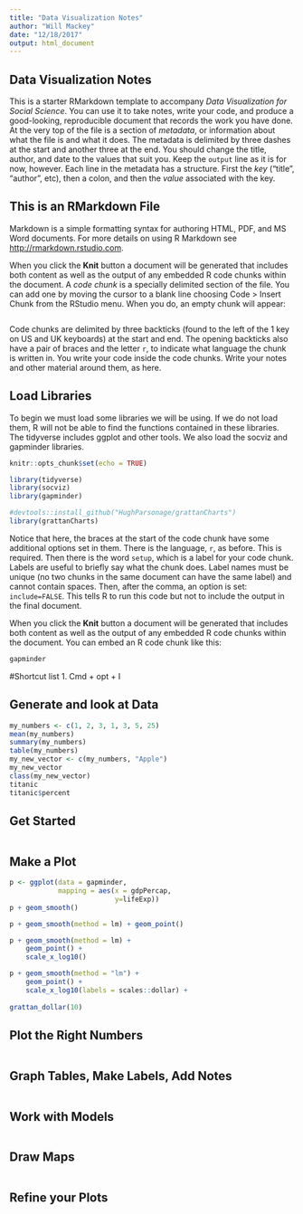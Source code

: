 ```yaml
---
title: "Data Visualization Notes"
author: "Will Mackey"
date: "12/18/2017"
output: html_document
---
```


## Data Visualization Notes

This is a starter RMarkdown template to accompany *Data Visualization for Social Science*. You can use it to take notes, write your code, and produce a good-looking, reproducible document that records the work you have done. At the very top of the file is a section of *metadata*, or information about what the file is and what it does. The metadata is delimited by three dashes at the start and another three at the end. You should change the title, author, and date to the values that suit you. Keep the `output` line as it is for now, however. Each line in the metadata has a structure. First the *key* ("title", "author", etc), then a colon, and then the *value* associated with the key.  

## This is an RMarkdown File

Markdown is a simple formatting syntax for authoring HTML, PDF, and MS Word documents. For more details on using R Markdown see <http://rmarkdown.rstudio.com>.

When you click the **Knit** button a document will be generated that includes both content as well as the output of any embedded R code chunks within the document. A *code chunk* is a specially delimited section of the file. You can add one by moving the cursor to a blank line choosing Code > Insert Chunk from the RStudio menu. When you do, an empty chunk will appear:

```r

```

Code chunks are delimited by three backticks (found to the left of the 1 key on US and UK keyboards) at the start and end. The opening backticks also have a pair of braces and the letter `r`, to indicate what language the chunk is written in. You write your code inside the code chunks. Write your notes and other material around them, as here. 

## Load Libraries

To begin we must load some libraries we will be using. If we do not load them, R will not be able to find the functions contained in these libraries. The tidyverse includes ggplot and other tools. We also load the socviz and gapminder libraries.

```r
knitr::opts_chunk$set(echo = TRUE)

library(tidyverse)
library(socviz)
library(gapminder)

#devtools::install_github("HughParsonage/grattanCharts")
library(grattanCharts)

```

Notice that here, the braces at the start of the code chunk have some additional options set in them. There is the language, `r`, as before. This is required. Then there is the word `setup`, which is a label for your code chunk. Labels are useful to briefly say what the chunk does. Label names must be unique (no two chunks in the same document can have the same label) and cannot contain spaces. Then, after the comma, an option is set: `include=FALSE`. This tells R to run this code but not to include the output in the final document. 


When you click the **Knit** button a document will be generated that includes both content as well as the output of any embedded R code chunks within the document. You can embed an R code chunk like this:

```r
gapminder
```

#Shortcut list
1. Cmd + opt + I

## Generate and look at Data

```r
my_numbers <- c(1, 2, 3, 1, 3, 5, 25)
mean(my_numbers)
summary(my_numbers)
table(my_numbers)
my_new_vector <- c(my_numbers, "Apple") 
my_new_vector
class(my_new_vector)
titanic
titanic$percent

```


## Get Started

```r

```


## Make a Plot

```r
p <- ggplot(data = gapminder,
            mapping = aes(x = gdpPercap,
                          y=lifeExp))
p + geom_smooth()

p + geom_smooth(method = lm) + geom_point()

p + geom_smooth(method = lm) + 
    geom_point() +
    scale_x_log10()

p + geom_smooth(method = "lm") + 
    geom_point() +
    scale_x_log10(labels = scales::dollar) +
    
grattan_dollar(10)

```


## Plot the Right Numbers

```r

```


## Graph Tables, Make Labels, Add Notes

```r

```

## Work with Models

```r

```

## Draw Maps

```r

```


## Refine your Plots

```r

```


